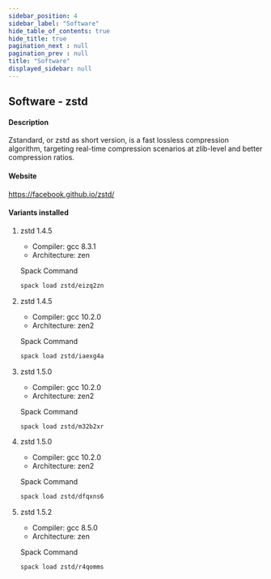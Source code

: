 ```yaml
---
sidebar_position: 4
sidebar_label: "Software"
hide_table_of_contents: true
hide_title: true
pagination_next : null
pagination_prev : null
title: "Software"
displayed_sidebar: null
---
```


## Software - zstd


#### Description
Zstandard, or zstd as short version, is a fast lossless compression algorithm, targeting real-time compression scenarios at zlib-level and better compression ratios.

#### Website
https://facebook.github.io/zstd/

#### Variants installed

1. zstd 1.4.5

    - Compiler: gcc 8.3.1
    - Architecture: zen

    Spack Command
    ```bash
    spack load zstd/eizq2zn
    ```

2. zstd 1.4.5

    - Compiler: gcc 10.2.0
    - Architecture: zen2

    Spack Command
    ```bash
    spack load zstd/iaexg4a
    ```

3. zstd 1.5.0

    - Compiler: gcc 10.2.0
    - Architecture: zen2

    Spack Command
    ```bash
    spack load zstd/m32b2xr
    ```

4. zstd 1.5.0

    - Compiler: gcc 10.2.0
    - Architecture: zen2

    Spack Command
    ```bash
    spack load zstd/dfqxns6
    ```

5. zstd 1.5.2

    - Compiler: gcc 8.5.0
    - Architecture: zen

    Spack Command
    ```bash
    spack load zstd/r4qomms
    ```
